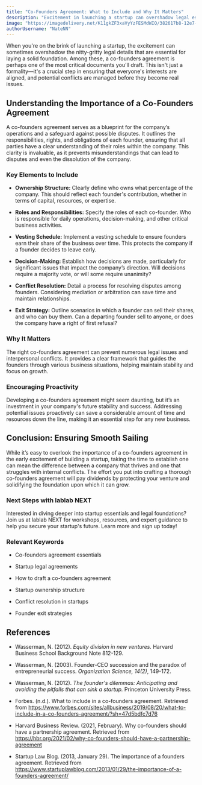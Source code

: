 ```yaml
---
title: "Co-Founders Agreement: What to Include and Why It Matters"
description: "Excitement in launching a startup can overshadow legal essentials, like a co-founders agreement, which aligns interests and prevents conflicts before they arise. It’s a key to a solid foundation."
image: "https://imagedelivery.net/K11gkZF3xaVyYzFESMdWIQ/382617b8-12e7-424f-4d44-e1700c945b00/full"
authorUsername: "NateNN"
---
```


When you're on the brink of launching a startup, the excitement can sometimes overshadow the nitty-gritty legal details that are essential for laying a solid foundation. Among these, a co-founders agreement is perhaps one of the most critical documents you'll draft. This isn't just a formality—it's a crucial step in ensuring that everyone's interests are aligned, and potential conflicts are managed before they become real issues.

## Understanding the Importance of a Co-Founders Agreement

A co-founders agreement serves as a blueprint for the company’s operations and a safeguard against possible disputes. It outlines the responsibilities, rights, and obligations of each founder, ensuring that all parties have a clear understanding of their roles within the company. This clarity is invaluable, as it prevents misunderstandings that can lead to disputes and even the dissolution of the company.

### Key Elements to Include
- **Ownership Structure:** Clearly define who owns what percentage of the company. This should reflect each founder's contribution, whether in terms of capital, resources, or expertise.

- **Roles and Responsibilities:** Specify the roles of each co-founder. Who is responsible for daily operations, decision-making, and other critical business activities.

- **Vesting Schedule:** Implement a vesting schedule to ensure founders earn their share of the business over time. This protects the company if a founder decides to leave early.

- **Decision-Making:** Establish how decisions are made, particularly for significant issues that impact the company’s direction. Will decisions require a majority vote, or will some require unanimity?

- **Conflict Resolution:** Detail a process for resolving disputes among founders. Considering mediation or arbitration can save time and maintain relationships.

- **Exit Strategy:** Outline scenarios in which a founder can sell their shares, and who can buy them. Can a departing founder sell to anyone, or does the company have a right of first refusal?

### Why It Matters

The right co-founders agreement can prevent numerous legal issues and interpersonal conflicts. It provides a clear framework that guides the founders through various business situations, helping maintain stability and focus on growth.

### Encouraging Proactivity

Developing a co-founders agreement might seem daunting, but it’s an investment in your company's future stability and success. Addressing potential issues proactively can save a considerable amount of time and resources down the line, making it an essential step for any new business.

## Conclusion: Ensuring Smooth Sailing
While it’s easy to overlook the importance of a co-founders agreement in the early excitement of building a startup, taking the time to establish one can mean the difference between a company that thrives and one that struggles with internal conflicts. The effort you put into crafting a thorough co-founders agreement will pay dividends by protecting your venture and solidifying the foundation upon which it can grow.

### Next Steps with lablab NEXT
Interested in diving deeper into startup essentials and legal foundations? Join us at lablab NEXT for workshops, resources, and expert guidance to help you secure your startup's future. Learn more and sign up today!

### Relevant Keywords
- Co-founders agreement essentials

- Startup legal agreements

- How to draft a co-founders agreement

- Startup ownership structure

- Conflict resolution in startups

- Founder exit strategies

## References
- Wasserman, N. (2012). *Equity division in new ventures.* Harvard Business School Background Note 812-129.

- Wasserman, N. (2003). Founder-CEO succession and the paradox of entrepreneurial success. *Organization Science, 14(2)*, 149-172.

- Wasserman, N. (2012). *The founder's dilemmas: Anticipating and avoiding the pitfalls that can sink a startup.* Princeton University Press.

- Forbes. (n.d.). What to include in a co-founders agreement. Retrieved from https://www.forbes.com/sites/allbusiness/2019/08/20/what-to-include-in-a-co-founders-agreement/?sh=47d5bdfc7d76

- Harvard Business Review. (2021, February). Why co-founders should have a partnership agreement. Retrieved from https://hbr.org/2021/02/why-co-founders-should-have-a-partnership-agreement

- Startup Law Blog. (2013, January 29). The importance of a founders agreement. Retrieved from https://www.startuplawblog.com/2013/01/29/the-importance-of-a-founders-agreement/




